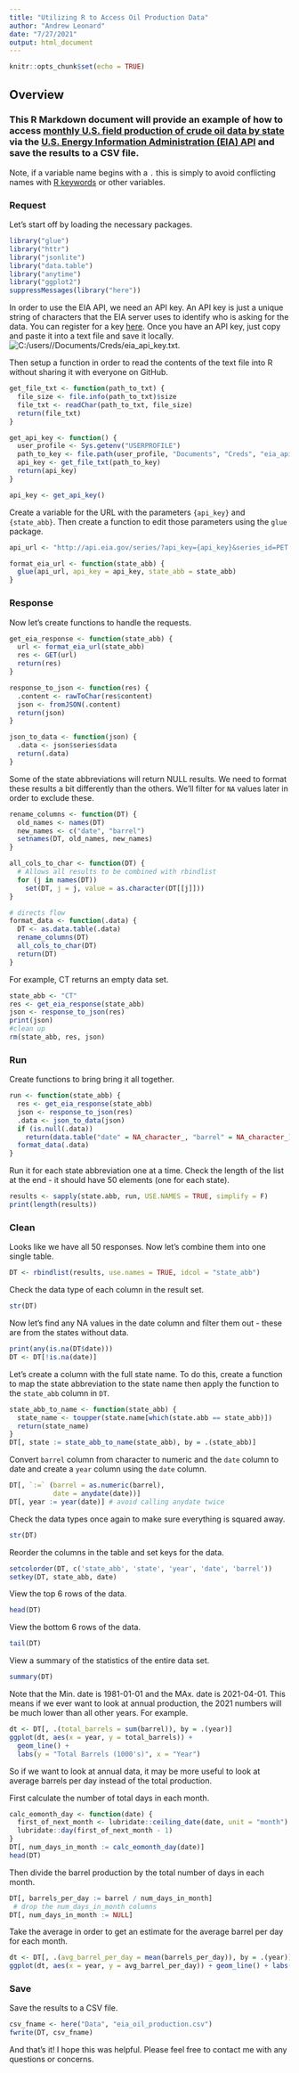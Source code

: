 ```yaml
---
title: "Utilizing R to Access Oil Production Data"
author: "Andrew Leonard"
date: "7/27/2021"
output: html_document
---
```


```r
knitr::opts_chunk$set(echo = TRUE)
```

## Overview

### This R Markdown document will provide an example of how to access [monthly U.S. field production of crude oil data by state](https://www.eia.gov/dnav/pet/pet_crd_crpdn_adc_mbblpd_m.htm) via the [U.S. Energy Information Administration (EIA) API](https://www.eia.gov/opendata/register.php) and save the results to a CSV file.

Note, if a variable name begins with a `.` this is simply to avoid conflicting names with [R keywords](https://rdrr.io/r/base/Reserved.html) or other variables.

### Request

Let's start off by loading the necessary packages.
```r
library("glue")
library("httr")
library("jsonlite")
library("data.table")
library("anytime")
library("ggplot2")
suppressMessages(library("here"))
```


In order to use the EIA API, we need an API key.  An API key is just a unique string of characters that the EIA server uses to identify who is asking for the data.  You can register for a key [here](https://www.eia.gov/opendata/register.php).  Once you have an API key, just copy and paste it into a text file and save it locally.
![C:/users/<username>/Documents/Creds/eia_api_key.txt](Img/eia_api_key.png).  


Then setup a function in order to read the contents of the text file into R without sharing it with everyone on GitHub.
```r
get_file_txt <- function(path_to_txt) {
  file_size <- file.info(path_to_txt)$size
  file_txt <- readChar(path_to_txt, file_size)
  return(file_txt)
}

get_api_key <- function() {
  user_profile <- Sys.getenv("USERPROFILE")
  path_to_key <- file.path(user_profile, "Documents", "Creds", "eia_api_key.txt")
  api_key <- get_file_txt(path_to_key)
  return(api_key)
}

api_key <- get_api_key()
```

Create a variable for the URL with the parameters `{api_key}` and `{state_abb}`.  Then create a function to edit those parameters using the `glue` package.
```r
api_url <- "http://api.eia.gov/series/?api_key={api_key}&series_id=PET.MCRFP{state_abb}1.M"

format_eia_url <- function(state_abb) {
  glue(api_url, api_key = api_key, state_abb = state_abb)
}
```

### Response

Now let's create functions to handle the requests.
```r
get_eia_response <- function(state_abb) {
  url <- format_eia_url(state_abb)
  res <- GET(url)
  return(res)
}

response_to_json <- function(res) {
  .content <- rawToChar(res$content)
  json <- fromJSON(.content)
  return(json)
}

json_to_data <- function(json) {
  .data <- json$series$data
  return(.data)
}
```

Some of the state abbreviations will return NULL results.  We need to format these results a bit differently than the others.  We'll filter for `NA` values later in order to exclude these.
```r
rename_columns <- function(DT) {
  old_names <- names(DT)
  new_names <- c("date", "barrel")
  setnames(DT, old_names, new_names)
}

all_cols_to_char <- function(DT) {
  # Allows all results to be combined with rbindlist
  for (j in names(DT)) 
    set(DT, j = j, value = as.character(DT[[j]]))
}

# directs flow
format_data <- function(.data) {
  DT <- as.data.table(.data)
  rename_columns(DT)
  all_cols_to_char(DT)
  return(DT)
}
```

For example, CT returns an empty data set.
```r
state_abb <- "CT"
res <- get_eia_response(state_abb)
json <- response_to_json(res)
print(json)
#clean up
rm(state_abb, res, json)
```

### Run

Create functions to bring bring it all together.
```r
run <- function(state_abb) {
  res <- get_eia_response(state_abb)
  json <- response_to_json(res)
  .data <- json_to_data(json)
  if (is.null(.data))
    return(data.table("date" = NA_character_, "barrel" = NA_character_))
  format_data(.data)
}
```

Run it for each state abbreviation one at a time.  Check the length of the list at the end - it should have 50 elements (one for each state).
```r
results <- sapply(state.abb, run, USE.NAMES = TRUE, simplify = F)
print(length(results))
```

### Clean

Looks like we have all 50 responses.  Now let's combine them into one single table.
```r
DT <- rbindlist(results, use.names = TRUE, idcol = "state_abb")
```

Check the data type of each column in the result set.
```r
str(DT)
```

Now let's find any NA values in the date column and filter them out - these are from the states without data.
```r
print(any(is.na(DT$date)))
DT <- DT[!is.na(date)]
```

Let's create a column with the full state name.  To do this, create a function to map the state abbreviation to the state name then apply the function to the `state_abb` column in `DT`.
```r
state_abb_to_name <- function(state_abb) {
  state_name <- toupper(state.name[which(state.abb == state_abb)])
  return(state_name)
}
DT[, state := state_abb_to_name(state_abb), by = .(state_abb)]
```

Convert `barrel` column from character to numeric and the `date` column to date and create a `year` column using the `date` column.
```r
DT[, `:=` (barrel = as.numeric(barrel), 
           date = anydate(date))]
DT[, year := year(date)] # avoid calling anydate twice
```

Check the data types once again to make sure everything is squared away.
```r
str(DT)
```

Reorder the columns in the table and set keys for the data.
```r
setcolorder(DT, c('state_abb', 'state', 'year', 'date', 'barrel'))
setkey(DT, state_abb, date)
```

View the top 6 rows of the data.
```r
head(DT)
```

View the bottom 6 rows of the data.
```r
tail(DT)
```

View a summary of the statistics of the entire data set.
```r
summary(DT)
```
Note that the Min. date is 1981-01-01 and the MAx. date is 2021-04-01.  This means if we ever want to look at annual production, the 2021 numbers will be much lower than all other years.  For example.  
```r
dt <- DT[, .(total_barrels = sum(barrel)), by = .(year)]
ggplot(dt, aes(x = year, y = total_barrels)) + 
  geom_line() + 
  labs(y = "Total Barrels (1000's)", x = "Year")
```

So if we want to look at annual data, it may be more useful to look at average barrels per day instead of the total production.

First calculate the number of total days in each month.
```r
calc_eomonth_day <- function(date) {
  first_of_next_month <- lubridate::ceiling_date(date, unit = "month")
  lubridate::day(first_of_next_month - 1)
}
DT[, num_days_in_month := calc_eomonth_day(date)]
head(DT)
```

Then divide the barrel production by the total number of days in each month.
```r
DT[, barrels_per_day := barrel / num_days_in_month]
 # drop the num_days_in_month columns
DT[, num_days_in_month := NULL]
```

Take the average in order to get an estimate for the average barrel per day for each month.
```r
dt <- DT[, .(avg_barrel_per_day = mean(barrels_per_day)), by = .(year)]
ggplot(dt, aes(x = year, y = avg_barrel_per_day)) + geom_line() + labs(y = "Monthly Avg Barrel per Day (1000's)", x = "Year")
```

### Save

Save the results to a CSV file.
```r
csv_fname <- here("Data", "eia_oil_production.csv")
fwrite(DT, csv_fname)
```

And that's it!  I hope this was helpful.  Please feel free to contact me with any questions or concerns.